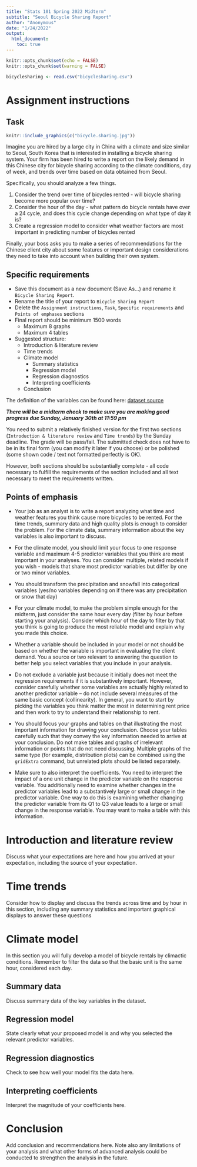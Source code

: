 ```yaml
---
title: "Stats 101 Spring 2022 Midterm"
subtitle: "Seoul Bicycle Sharing Report"
author: "Anonymous"
date: "1/24/2022"
output:
  html_document:
    toc: true
---
```


```r
knitr::opts_chunk$set(echo = FALSE)
knitr::opts_chunk$set(warning = FALSE)

bicyclesharing <- read.csv("bicyclesharing.csv")
```

# Assignment instructions

## Task

```r
knitr::include_graphics(c("bicycle.sharing.jpg"))
``` 

Imagine you are hired by a large city in China with a climate and size similar to Seoul, South Korea that is interested in installing a bicycle sharing system. Your firm has been hired to write a report on the likely demand in this Chinese city for bicycle sharing according to the climate conditions, day of week, and trends over time based on data obtained from Seoul. 

Specifically, you should analyze a few things.

1. Consider the trend over time of bicycles rented - will bicycle sharing become more popular over time?
2. Consider the hour of the day - what pattern do bicycle rentals have over a 24 cycle, and does this cycle change depending on what type of day it is?
3. Create a regression model to consider what weather factors are most important in predicting number of bicycles rented

Finally, your boss asks you to make a series of recommendations for the Chinese client city about some features or important design considerations they need to take into account when building their own system.

## Specific requirements

* Save this document as a new document (Save As...) and rename it `Bicycle Sharing Report`.
* Rename the title of your report to `Bicycle Sharing Report`
* Delete the `Assignment instructions`, `Task`, `Specific requirements` and `Points of emphases` sections
* Final report should be minimum 1500 words
  + Maximum 8 graphs
  + Maximum 4 tables
  
* Suggested structure:
  + Introduction & literature review
  + Time trends
  + Climate model
    + Summary statistics
    + Regression model
    + Regression diagnostics
    + Interpreting coefficients
  + Conclusion
  
The definition of the variables can be found here: [dataset source](https://archive.ics.uci.edu/ml/datasets/Seoul+Bike+Sharing+Demand) 

***There will be a midterm check to make sure you are making good progress due Sunday, January 30th at 11:59 pm***

You need to submit a relatively finished version for the first two sections (`Introduction & literature review` and `Time trends`) by the Sunday deadline. The grade will be pass/fail. The submitted check does not have to be in its final form (you can modify it later if you choose) or be polished (some shown code / text not formatted perfectly is OK). 

However, both sections should be substantially complete - all code necessary to fulfill the requirements of the section included and all text necessary to meet the requirements written.

## Points of emphasis

* Your job as an analyst is to write a report analyzing what time and weather features you think cause more bicycles to be rented. For the time trends, summary data and high quality plots is enough to consider the problem. For the climate data, summary information about the key variables is also important to discuss.

* For the climate model, you should limit your focus to one response variable and maximum 4-5 predictor variables that you think are most important in your analyses. You can consider multiple, related models if you wish - models that share most predictor variables but differ by one or two minor variables. 

* You should transform the precipitation and snowfall into categorical variables (yes/no variables depending on if there was any precipitation or snow that day)

* For your climate model, to make the problem simple enough for the midterm, just consider the same hour every day (filter by hour before starting your analysis). Consider which hour of the day to filter by that you think is going to produce the most reliable model and explain why you made this choice. 

* Whether a variable should be included in your model or not should be based on whether the variable is important in evaluating the client demand. You a source or two relevant to answering the question to better help you select variables that you include in your analysis. 

* Do not exclude a variable just because it initially does not meet the regression requirements if it is substantively important. However, consider carefully whether some variables are actually highly related to another predictor variable – do not include several measures of the same basic concept (collinearity). In general, you want to start by picking the variables you think matter the most in determining rent price and then work to try to understand their relationship to rent. 

* You should focus your graphs and tables on that illustrating the most important information for drawing your conclusion. Choose your tables carefully such that they convey the key information needed to arrive at your conclusion. Do not make tables and graphs of irrelevant information or points that do not need discussing. Multiple graphs of the same type (for example, distribution plots) can be combined using the `gridExtra` command, but unrelated plots should be listed separately. 

* Make sure to also interpret the coefficients. You need to interpret the impact of a one unit change in the predictor variable on the response variable. You additionally need to examine whether changes in the predictor variables lead to a substantively large or small change in the predictor variable. One way to do this is examining whether changing the predictor variable from its Q1 to Q3 value leads to a large or small change in the response variable. You may want to make a table with this information.  

# Introduction and literature review

Discuss what your expectations are here and how you arrived at your expectation, including the source of your expectation.

# Time trends

Consider how to display and discuss the trends across time and by hour in this section, including any summary statistics and important graphical displays to answer these questions

# Climate model

In this section you will fully develop a model of bicycle rentals by climactic conditions. Remember to filter the data so that the basic unit is the same hour, considered each day. 

## Summary data

Discuss summary data of the key variables in the dataset. 

## Regression model

State clearly what your proposed model is and why you selected the relevant predictor variables. 

## Regression diagnostics

Check to see how well your model fits the data here.

## Interpreting coefficients

Interpret the magnitude of your coefficients here.

# Conclusion

Add conclusion and recommendations here. Note also any limitations of your analysis and what other forms of advanced analysis could be conducted to strengthen the analysis in the future.